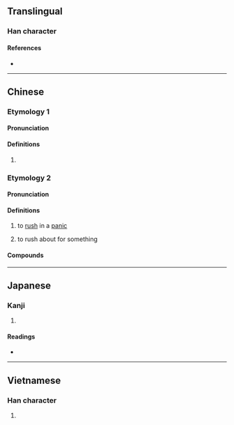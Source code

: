 {{character info/new}}
==Translingual==

===Han character===
{{Han char|rn=9|rad=人|as=11|sn=13|four=28281|canj=OHOO|ids=⿰亻從}}

====References====
* {{Han ref|kx=0114.170|dkj=01013|dj=0242.250|hdz=10212.040|uh=50B1|ud=20657|bh=DCC0|bd=56512}}

----

==Chinese==

===Etymology 1===
{{zh-forms}}

====Pronunciation====
{{zh-pron
|m=sǒng
|c=sung2
|mc=y
|oc=y
|cat=
}}

====Definitions====
{{zh-hanzi}}

# {{zh-only|傱傱}}

===Etymology 2===
{{zh-forms|alt=蹤,撞,闖,蹌}}

====Pronunciation====
{{zh-pron
|mn=chông
|cat=v
}}

====Definitions====
{{zh-hanzi}}

# {{lb|zh|Hokkien}} to [[rush]] in a [[panic]]
# {{lb|zh|Hokkien}} to rush about for something

====Compounds====
{{zh-der|傱錢|走傱|傱踖}}

----

==Japanese==

===Kanji===
{{ja-kanji|grade=|rs=人11}}

# {{rfdef|ja|sort=人11}}

====Readings====
* {{ja-readings|on=[[しょう]] (shō), [[しゅ]] (shu), [[そう]] (sō)|kun=[[はやいさま]] (hayaisama)}}

----

==Vietnamese==

===Han character===
{{vi-hantu|[[tuồng]]|rs=人11}}

# {{rfdef|vi|sort=人11}}